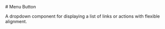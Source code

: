 
<Meta of={MenuButtonStories} />

<div className="docs-title">
  # Menu Button

  <link-design of={JSON.stringify(MenuButtonStories)}></link-design>
</div>

<PackageTag meta={meta}/>

<div className="lead">
  A dropdown component for displaying a list of links or actions with flexible alignment.
</div>

<Canvas sourceState="shown" of={MenuButtonStories.Default} />
<Controls of={MenuButtonStories.Default} />
